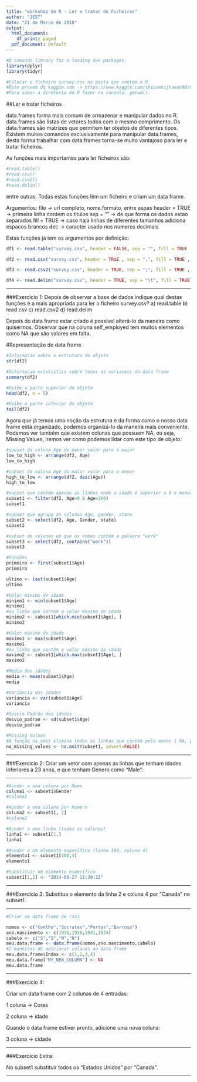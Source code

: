 ```yaml
---
title: "workshop de R - Ler e tratar de Ficheiros"
author: "JEST"
date: "21 de Marco de 2018"
output:
  html_document:
    df_print: paged
  pdf_document: default
---
```


```r
#O comando library faz o loading das packages.
library(dplyr)
library(tidyr)

#Colocar o ficheiro survey.csv na pasta que contém o R.
#Este provem do kaggle.com -> https://www.kaggle.com/shivamnijhawan96/mental-health-survey-exploration
#Para saber a diretoria do R fazer na consola: getwd().
```

##Ler e tratar ficheiros

data.frames forma mais comum de armazenar e manipular dados no R.
data.frames são listas de vetores todos com o mesmo comprimento.
Os data.frames são matrizes que permitem ter objetos de diferentes tipos.
Existem muitos comandos exclusivamente para manipular data.frames, desta forma trabalhar com data.frames torna-se muito vantajoso para ler e tratar ficheiros.

As funções mais importantes para ler ficheiros são:

```r
#read.table()
#read.csv()
#read.csv2()
#read.delim()
```
entre outras.
Todas estas funções lêm um ficheiro e criam um data frame.

Argumentos:
file -> url completo, nome.formato, entre aspas
header = TRUE -> primeira linha contem os titulos
sep = "" -> de que forma os dados estao separados
fill = TRUE -> caso haja linhas de diferentes tamanhos adiciona espacos brancos
dec -> caracter usado nos numeros decimais

Estas funções já tem os argumentos por definição:

```r
df1 <- read.table("survey.csv", header = FALSE, sep = "", fill = TRUE , dec = ".")

df2 <- read.csv("survey.csv", header = TRUE , sep = ",", fill = TRUE , dec = ".")

df3 <- read.csv2("survey.csv", header = TRUE, sep = ";", fill = TRUE , dec = ",")

df4 <- read.delim("survey.csv", header = TRUE, sep = "\t", fill = TRUE , dec = ".")
```
______________________________________________________________________________________________

###Exercício 1:
Depois de observar a base de dados indique qual destas funções é a mais apropriada para ler o ficheiro survey.csv?
a) read.table
b) read.csv
c) read.csv2
d) read.delim


Depois do data frame estar criado é possível alterá-lo da maneira como quisermos.
Observar que na coluna self_employed tem muitos elementos como NA que são valores em falta.

#Representação do data frame

```r
#Informacao sobre a estrutura do objeto
str(df2)

#Informacao estatistica sobre todas as variaveis do data frame
summary(df2)

#Exibe a parte superior do objeto
head(df2, n = 5)

#Exibe a parte inferior do objeto
tail(df2)


```

Agora que já temos uma noção da estrutura e da forma como o nosso data frame está organizado, podemos organizá-lo da maneira mais conveniente.
Podemos ver também que existem colunas que possuem NA, ou seja, Missing Values, iremos ver como podemos lidar com este tipo de objeto.

```r
#subset da coluna Age do menor valor para o maior
low_to_high <- arrange(df2, Age)
low_to_high

#subset da coluna Age do maior valor para o menor
high_to_low <- arrange(df2, desc(Age))
high_to_low

#subset que contém apenas as linhas onde a idade é superior a 0 e menor que 200
subset1 <- filter(df2, Age>0 & Age<200)
subset1

#subset que agrupa as colunas Age, gender, state
subset2 <- select(df2, Age, Gender, state)
subset2

#subset de colunas em que os nomes contêm a palavra "work"
subset3 <- select(df2, contains("work"))
subset3

#Funções
primeiro <- first(subset1$Age)
primeiro

ultimo <- last(subset1$Age)
ultimo

#Valor minimo de idade
minimo1 <- min(subset1$Age)
minimo1
#ou linha que contém o valor minimo de idade
minimo2 <- subset1[which.min(subset1$Age), ]
minimo2

#Valor máximo de idade
maximo1 <- max(subset1$Age)
maximo1
#ou linha que contém o valor máximo da idade
maximo2 <- subset1[which.max(subset1$Age), ]
maximo2

#Média das idades
media <- mean(subset1$Age) 
media

#Variância das idades
variancia <- var(subset1$Age) 
variancia

#Desvio Padrão das idades
desvio_padrao <- sd(subset1$Age) 
desvio_padrao

#Missing Values
#A função na.omit elimina todas as linhas que contêm pelo menos 1 NA, por default faz o scan em todas as colunas, mas é possível escolher em que colunas queremos fazer o scan.
no_missing_values <- na.omit(subset1, invert=FALSE)

```
_____________________________________________________________________________________________
###Exercicio 2:
Criar um vetor com apenas as linhas que tenham idades inferiores a 23 anos,
e que tenham Genero como "Male":

_____________________________________________________________________________________________

```r
#Aceder a uma coluna por Nome
coluna1 <- subset1$Gender
#coluna1

#Aceder a uma coluna por Numero
coluna2 <- subset1[, 2]
#coluna2

#Aceder a uma linha (todas as colunas)
linha1 <- subset1[1,]
linha1

#Aceder a um elemento específico (linha 100, coluna 4)
elemento1 <- subset1[100,4]
elemento1

#Substituir um elemento específico
subset1[1,1] <- "2014-08-27 11:30:22"

```
_____________________________________________________________________________________________
###Exercício 3:
Substitua o elemento da linha 2 e coluna 4 por "Canada" no subset1.

_____________________________________________________________________________________________

```r
#Criar um data frame de raiz

nomes <- c("Coelho","Socrates","Portas","Barroso")
ano.nascimento <- c(1936,1936,1941,1934)
cabelo <- c("S","S","N","N")
meu.data.frame <- data.frame(nomes,ano.nascimento,cabelo)
#2 maneiras de adicionar colunas ao data frame
meu.data.frame$Index <- c(1,2,3,4)
meu.data.frame["MY_NEW_COLUMN"] <- NA
meu.data.frame


```
_____________________________________________________________________________________________
###Exercicio 4:

Criar um data frame com 2 colunas de 4 entradas:

1 coluna -> Cores

2 coluna -> idade

Quando o data frame estiver pronto, adicione uma nova coluna:

3 coluna -> cidade

_____________________________________________________________________________________________

###Exercício Extra:

No subset1 substituir todos os "Estados Unidos" por "Canada".

_____________________________________________________________________________________________